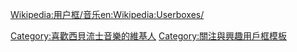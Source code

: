 {{Userbox
  |id=[[檔案:Jean Sibelius, 1913.jpg|60px]]
  |id-c=blue
  |info=<span lang="zh-tw">這個用戶喜歡聽'''[[让·西贝柳斯|-{zh-hans:西贝柳斯;zh-hant:西貝流士;}-]]'''的作品。</span>
  |info-c=white
  |info-s=9
  |border-c=black
}}
<includeonly>[[Category:喜歡西貝流士音樂的維基人]]</includeonly>
<noinclude>{{Clear}}[[Wikipedia:用户框/音乐]][[Category:關注與興趣用戶框模板]][[en:Wikipedia:Userboxes/]]</noinclude>